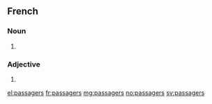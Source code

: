 ==French==

===Noun===
{{head|fr|plural}} {{m|p}}

# {{masculine plural of|passager}}

===Adjective===
{{fr-adj-form}}

# {{masculine plural of|passager}}

[[el:passagers]]
[[fr:passagers]]
[[mg:passagers]]
[[no:passagers]]
[[sv:passagers]]